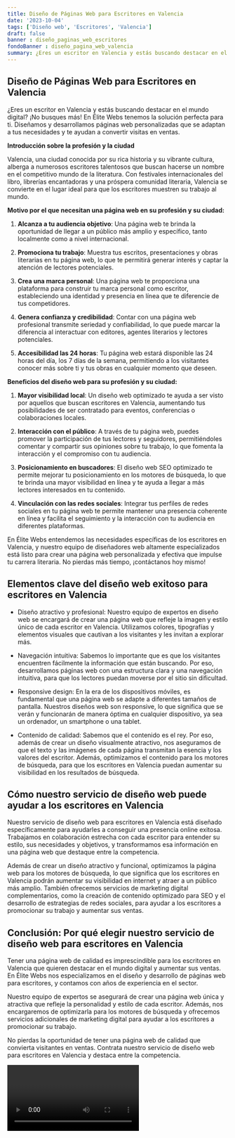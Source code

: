 ```yaml
---
title: Diseño de Páginas Web para Escritores en Valencia
date: '2023-10-04'
tags: ['Diseño web', 'Escritores', 'Valencia']
draft: false
banner : diseño_paginas_web_escritores
fondoBanner : diseño_pagina_web_valencia
summary: ¿Eres un escritor en Valencia y estás buscando destacar en el mundo digital? ¡No busques más! En Élite Webs tenemos la solución perfecta para ti. Diseñamos y desarrollamos páginas web personalizadas que se adaptan a tus necesidades y te ayudan a convertir visitas en ventas.
---
```


## **Diseño de Páginas Web para Escritores en Valencia**

¿Eres un escritor en Valencia y estás buscando destacar en el mundo digital? ¡No busques más! En Élite Webs tenemos la solución perfecta para ti. Diseñamos y desarrollamos páginas web personalizadas que se adaptan a tus necesidades y te ayudan a convertir visitas en ventas.

**Introducción sobre la profesión y la ciudad**

Valencia, una ciudad conocida por su rica historia y su vibrante cultura, alberga a numerosos escritores talentosos que buscan hacerse un nombre en el competitivo mundo de la literatura. Con festivales internacionales del libro, librerías encantadoras y una próspera comunidad literaria, Valencia se convierte en el lugar ideal para que los escritores muestren su trabajo al mundo.

**Motivo por el que necesitan una página web en su profesión y su ciudad:**

1. **Alcanza a tu audiencia objetivo**: Una página web te brinda la oportunidad de llegar a un público más amplio y específico, tanto localmente como a nivel internacional.

2. **Promociona tu trabajo**: Muestra tus escritos, presentaciones y obras literarias en tu página web, lo que te permitirá generar interés y captar la atención de lectores potenciales.

3. **Crea una marca personal**: Una página web te proporciona una plataforma para construir tu marca personal como escritor, estableciendo una identidad y presencia en línea que te diferencie de tus competidores.

4. **Genera confianza y credibilidad**: Contar con una página web profesional transmite seriedad y confiabilidad, lo que puede marcar la diferencia al interactuar con editores, agentes literarios y lectores potenciales.

5. **Accesibilidad las 24 horas**: Tu página web estará disponible las 24 horas del día, los 7 días de la semana, permitiendo a los visitantes conocer más sobre ti y tus obras en cualquier momento que deseen.

**Beneficios del diseño web para su profesión y su ciudad:**

1. **Mayor visibilidad local**: Un diseño web optimizado te ayuda a ser visto por aquellos que buscan escritores en Valencia, aumentando tus posibilidades de ser contratado para eventos, conferencias o colaboraciones locales.

2. **Interacción con el público**: A través de tu página web, puedes promover la participación de tus lectores y seguidores, permitiéndoles comentar y compartir sus opiniones sobre tu trabajo, lo que fomenta la interacción y el compromiso con tu audiencia.

3. **Posicionamiento en buscadores**: El diseño web SEO optimizado te permite mejorar tu posicionamiento en los motores de búsqueda, lo que te brinda una mayor visibilidad en línea y te ayuda a llegar a más lectores interesados en tu contenido.

4. **Vinculación con las redes sociales**: Integrar tus perfiles de redes sociales en tu página web te permite mantener una presencia coherente en línea y facilita el seguimiento y la interacción con tu audiencia en diferentes plataformas.

En Élite Webs entendemos las necesidades específicas de los escritores en Valencia, y nuestro equipo de diseñadores web altamente especializados está listo para crear una página web personalizada y efectiva que impulse tu carrera literaria. No pierdas más tiempo, ¡contáctanos hoy mismo!

<GifSeo />

<Cta />

## Elementos clave del diseño web exitoso para escritores en Valencia

- Diseño atractivo y profesional: Nuestro equipo de expertos en diseño web se encargará de crear una página web que refleje la imagen y estilo único de cada escritor en Valencia. Utilizamos colores, tipografías y elementos visuales que cautivan a los visitantes y les invitan a explorar más.

- Navegación intuitiva: Sabemos lo importante que es que los visitantes encuentren fácilmente la información que están buscando. Por eso, desarrollamos páginas web con una estructura clara y una navegación intuitiva, para que los lectores puedan moverse por el sitio sin dificultad.

- Responsive design: En la era de los dispositivos móviles, es fundamental que una página web se adapte a diferentes tamaños de pantalla. Nuestros diseños web son responsive, lo que significa que se verán y funcionarán de manera óptima en cualquier dispositivo, ya sea un ordenador, un smartphone o una tablet.

- Contenido de calidad: Sabemos que el contenido es el rey. Por eso, además de crear un diseño visualmente atractivo, nos aseguramos de que el texto y las imágenes de cada página transmitan la esencia y los valores del escritor. Además, optimizamos el contenido para los motores de búsqueda, para que los escritores en Valencia puedan aumentar su visibilidad en los resultados de búsqueda.

## Cómo nuestro servicio de diseño web puede ayudar a los escritores en Valencia

Nuestro servicio de diseño web para escritores en Valencia está diseñado específicamente para ayudarles a conseguir una presencia online exitosa. Trabajamos en colaboración estrecha con cada escritor para entender su estilo, sus necesidades y objetivos, y transformamos esa información en una página web que destaque entre la competencia.

Además de crear un diseño atractivo y funcional, optimizamos la página web para los motores de búsqueda, lo que significa que los escritores en Valencia podrán aumentar su visibilidad en internet y atraer a un público más amplio. También ofrecemos servicios de marketing digital complementarios, como la creación de contenido optimizado para SEO y el desarrollo de estrategias de redes sociales, para ayudar a los escritores a promocionar su trabajo y aumentar sus ventas.

## Conclusión: Por qué elegir nuestro servicio de diseño web para escritores en Valencia

Tener una página web de calidad es imprescindible para los escritores en Valencia que quieren destacar en el mundo digital y aumentar sus ventas. En Élite Webs nos especializamos en el diseño y desarrollo de páginas web para escritores, y contamos con años de experiencia en el sector.

Nuestro equipo de expertos se asegurará de crear una página web única y atractiva que refleje la personalidad y estilo de cada escritor. Además, nos encargaremos de optimizarla para los motores de búsqueda y ofrecemos servicios adicionales de marketing digital para ayudar a los escritores a promocionar su trabajo.

No pierdas la oportunidad de tener una página web de calidad que convierta visitantes en ventas. Contrata nuestro servicio de diseño web para escritores en Valencia y destaca entre la competencia.

<Video />

<CtaBot job='Escritores' city='Valencia'/>

<Gmaps query='Valencia+españa+maps' />